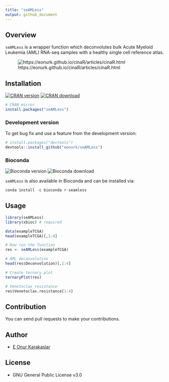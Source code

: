 ```yaml
---
title: "seAMLess"
output: github_document
---
```


## Overview
`seAMLess` is a wrapper function which deconvolutes bulk Acute Myeloid Leukemia (AML) RNA-seq samples with a healthy single cell reference atlas.

![https://eonurk.github.io/cinaR/articles/cinaR.html](man/figures/Figure1-A.png)

## Installation

<!-- badges: start -->
[![CRAN version](https://www.r-pkg.org/badges/version/seAMLess)](https://cran.r-project.org/package=seAMLess)
[![CRAN download](https://cranlogs.r-pkg.org/badges/seAMLess?color=orange)](https://cran.r-project.org/package=seAMLess?color=orange)
<!-- badges: end -->

```r
# CRAN mirror
install.packages("seAMLess")
```

### Development version
To get bug fix and use a feature from the development version: 
```r
# install.packages("devtools")
devtools::install_github("eonurk/seAMLess")
```

### Bioconda

![Bioconda version](https://anaconda.org/bioconda/r-seamless/badges/version.svg)
![Bioconda download](https://anaconda.org/bioconda/r-seamless/badges/downloads.svg)

`seAMLess` is also available in Bioconda and can be installed via:
```r
conda install -c bioconda r-seamless
```

## Usage
```r
library(seAMLess)
library(xbioc) # required

data(exampleTCGA)
head(exampleTCGA)[,1:4]
```


```r
# Now run the function
res <- seAMLess(exampleTCGA)

# AML deconvolution
head(res$Deconvolution)[,1:4]
```

```r
# Create ternary plot
ternaryPlot(res)
```

```r
# Venetoclax resistance
res$Venetoclax.resistance[1:4]
```


## Contribution
You can send pull requests to make your contributions.

## Author

- [E Onur Karakaslar](https://eonurk.github.io/)

## License

- GNU General Public License v3.0
